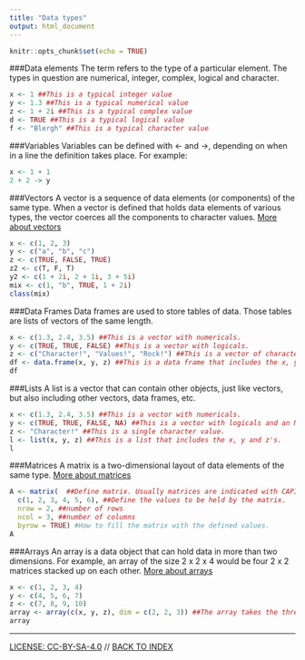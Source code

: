 ```yaml
---
title: "Data types"
output: html_document
---
```


```r
knitr::opts_chunk$set(echo = TRUE)
```

###Data elements
The term refers to the type of a particular element. The types in question are numerical, integer, complex, logical and character.

```r
x <- 1 ##This is a typical integer value
y <- 1.3 ##This is a typical numerical value
z <- 1 + 2i ##This is a typical complex value
d <- TRUE ##This is a typical logical value
f <- "Blergh" ##This is a typical character value
```

###Variables
Variables can be defined with <- and ->, depending on when in a line the definition takes place. For example:

```r
x <- 1 + 1
2 + 2 -> y
```

###Vectors
A vector is a sequence of data elements (or components) of the same type. When a vector is defined that holds data elements of various types, the vector coerces all the components to character values. [More about vectors](vector.html)

```r
x <- c(1, 2, 3)
y <- c("a", "b", "c")
z <- c(TRUE, FALSE, TRUE)
z2 <- c(T, F, T)
y2 <- c(1 + 2i, 2 + 1i, 3 + 5i)
mix <- c(1, "b", TRUE, 1 + 2i)
class(mix)
```

###Data Frames
Data frames are used to store tables of data. Those tables are lists of vectors of the same length.

```r
x <- c(1.3, 2.4, 3.5) ##This is a vector with numericals.
y <- c(TRUE, TRUE, FALSE) ##This is a vector with logicals.
z <- c("Character!", "Values!", "Rock!") ##This is a vector of character values.
df <- data.frame(x, y, z) ##This is a data frame that includes the x, y and z's.
df
```

###Lists
A list is a vector that can contain other objects, just like vectors, but also including other vectors, data frames, etc.

```r
x <- c(1.3, 2.4, 3.5) ##This is a vector with numericals.
y <- c(TRUE, TRUE, FALSE, NA) ##This is a vector with logicals and an NA.
z <- "Character!" ##This is a single character value.
l <- list(x, y, z) ##This is a list that includes the x, y and z's.
l
```

###Matrices
A matrix is a two-dimensional layout of data elements of the same type. [More about matrices](matrix.html)

```r
A <- matrix(  ##Define matrix. Usually matrices are indicated with CAPITALS.
  c(1, 2, 3, 4, 5, 6), ##Define the values to be held by the matrix.
  nrow = 2, ##number of rows
  ncol = 3, ##number of columns
  byrow = TRUE) #How to fill the matrix with the defined values.
A
```

###Arrays
An array is a data object that can hold data in more than two dimensions. For example, an array of the size 2 x 2 x 4 would be four 2 x 2 matrices stacked up on each other. [More about arrays](array.html)

```r
x <- c(1, 2, 3, 4)
y <- c(4, 5, 6, 7)
z <- c(7, 8, 9, 10)
array <- array(c(x, y, z), dim = c(2, 2, 3)) ##The array takes the three vectors in, the dim parameter defines the dimensions of the array as 2 x 2 x 3
array
```
----
[LICENSE: CC-BY-SA-4.0](LICENSE) // [BACK TO INDEX](index.html)